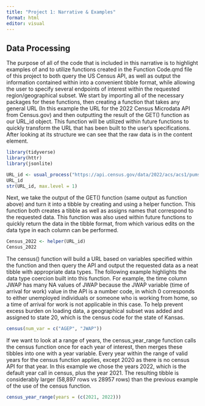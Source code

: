 ```yaml
---
title: "Project 1: Narrative & Examples"
format: html
editor: visual
---
```


## Data Processing

The purpose of all of the code that is included in this narrative is to highlight examples of and to utilize functions created in the Function Code.qmd file of this project to both query the US Census API, as well as output the information contained within into a convenient tibble format, while allowing the user to specify several endpoints of interest within the requested region/geographical subset. We start by importing all of the necessary packages for these functions, then creating a function that takes any general URL (In this example the URL for the 2022 Census Microdata API from Census.gov) and then outputting the result of the GET() function as our URL_id object. This function will be utilized within future functions to quickly transform the URL that has been built to the user's specifications. After looking at its structure we can see that the raw data is in the content element. 
```r
library(tidyverse)
library(httr)
library(jsonlite)

URL_id <- usual_process("https://api.census.gov/data/2022/acs/acs1/pums?get=SEX,PWGTP,MAR&SCHL=24")
URL_id
str(URL_id, max.level = 1)
```

Next, we take the output of the GET() function (same output as function above) and turn it into a tibble by creating and using a helper function. This function both creates a tibble as well as assigns names that correspond to the requested data. This function was also used within future functions to quickly return the data in the tibble format, from which various edits on the data type in each column can be performed.
```r
Census_2022 <- helper(URL_id) 
Census_2022
```

The census() function will build a URL based on variables specified within the function and then query the API and output the requested data as a neat tibble with appropriate data types. The following example highlights the data type coercion built into this function. For example, the time column JWAP has many NA values of JWAP because the JWAP variable (time of arrival for work) value in the API is a number code, in which 0 corresponds to either unemployed individuals or someone who is working from home, so a time of arrival for work is not applicable in this case. To help prevent excess burden on loading data, a geographical subset was added and assigned to state 20, which is the census code for the state of Kansas.
```r
census(num_var = c("AGEP", "JWAP"))
```

If we want to look at a range of years, the census_year_range function calls the census function once for each year of interest, then merges these tibbles into one with a year variable. Every year within the range of valid years for the census function applies, except 2020 as there is no census API for that year. In this example we chose the years 2022, which is the default year call in census, plus the year 2021. The resulting tibble is considerably larger (58,897 rows vs 28957 rows) than the previous example of the use of the census function.
```r
census_year_range(years = (c(2021, 2022)))
```
